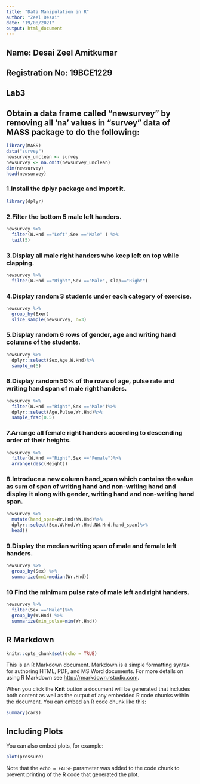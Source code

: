 ---
title: "Data Manipulation in R"
author: "Zeel Desai"
date: "19/08/2021"
output: html_document
---

## Name: Desai Zeel Amitkumar
## Registration No: 19BCE1229

## Lab3
## Obtain a data frame called “newsurvey” by removing all ‘na’ values in “survey” data of MASS package to do the following:
```{r}
library(MASS)
data("survey")
newsurvey_unclean <- survey
newsurvey <- na.omit(newsurvey_unclean)
dim(newsurvey)
head(newsurvey)
```



### 1.Install the dplyr package and import it.
```{r}
library(dplyr)
```


### 2.Filter the bottom 5 male left handers.	

```{r}
newsurvey %>%
  filter(W.Hnd =="Left",Sex =="Male" ) %>%
  tail(5)
```


### 3.Display all male right handers who keep left on top while clapping.

```{r}
newsurvey %>%
  filter(W.Hnd =="Right",Sex =="Male", Clap=="Right")
```

### 4.Display random 3 students under each category of exercise.

```{r}
newsurvey %>% 
  group_by(Exer) 
  slice_sample(newsurvey, n=3)
```


### 5.Display random 6 rows of gender, age and writing hand columns of the students.

```{r}
newsurvey %>%
  dplyr::select(Sex,Age,W.Hnd)%>%
  sample_n(6)
```

### 6.Display random 50% of the rows of age, pulse rate and writing hand span of male right handers.

```{r}
newsurvey %>%
  filter(W.Hnd =="Right",Sex =="Male")%>%
  dplyr::select(Age,Pulse,Wr.Hnd)%>%
  sample_frac(0.5)
```

### 7.Arrange all female right handers according to descending order of their heights.

```{r}
newsurvey %>%
  filter(W.Hnd =="Right",Sex =="Female")%>%
  arrange(desc(Height))
```

### 8.Introduce a new column hand_span which contains the value as sum of span of writing hand and non-writing hand and display it along with gender, writing hand and non-writing hand span.

```{r}
newsurvey %>%
  mutate(hand_span=Wr.Hnd+NW.Hnd)%>%
  dplyr::select(Sex,W.Hnd,Wr.Hnd,NW.Hnd,hand_span)%>%
  head()
```

### 9.Display the median writing span of male and female left handers.

```{r}
newsurvey %>%
  group_by(Sex) %>%
  summarize(mn1=median(Wr.Hnd))
```

### 10	Find the minimum pulse rate of male left and right handers.

```{r}
newsurvey %>%
  filter(Sex =="Male")%>%
  group_by(W.Hnd) %>%
  summarize(min_pulse=min(Wr.Hnd))
```




## R Markdown

```{r setup, include=FALSE}
knitr::opts_chunk$set(echo = TRUE)
```

This is an R Markdown document. Markdown is a simple formatting syntax for authoring HTML, PDF, and MS Word documents. For more details on using R Markdown see <http://rmarkdown.rstudio.com>.

When you click the **Knit** button a document will be generated that includes both content as well as the output of any embedded R code chunks within the document. You can embed an R code chunk like this:

```{r cars}
summary(cars)
```

## Including Plots

You can also embed plots, for example:

```{r pressure, echo=FALSE}
plot(pressure)
```

Note that the `echo = FALSE` parameter was added to the code chunk to prevent printing of the R code that generated the plot.
